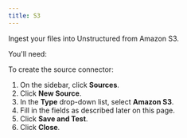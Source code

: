 ```yaml
---
title: S3
---
```


Ingest your files into Unstructured from Amazon S3.

You'll need: 


<S3Prerequisites />

To create the source connector:

1. On the sidebar, click **Sources**.
2. Click **New Source**.
3. In the **Type** drop-down list, select **Amazon S3**.
4. Fill in the fields as described later on this page.
5. Click **Save and Test**.
6. Click **Close**.


<S3Fields />